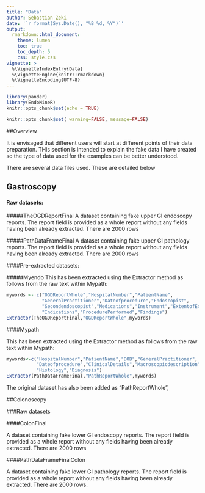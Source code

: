 ```yaml
---
title: "Data"
author: Sebastian Zeki
date: '`r format(Sys.Date(), "%B %d, %Y")`'
output:
  rmarkdown::html_document:
    theme: lumen
    toc: true
    toc_depth: 5
    css: style.css
vignette: >
  %\VignetteIndexEntry{Data}
  %\VignetteEngine{knitr::rmarkdown}
  %\VignetteEncoding{UTF-8}
---
```

```r
library(pander)
library(EndoMineR)
knitr::opts_chunk$set(echo = TRUE)
```

```r
knitr::opts_chunk$set( warning=FALSE, message=FALSE)
```

##Overview

It is envisaged that different users will start at different points of their data preparation. THis section is intended to explain the fake data I have created so the type of data used for the examples can be better understood.

There are several data files used. These are detailed below

## Gastroscopy

####  Raw datasets:

#####TheOGDReportFinal 
A dataset containing fake upper GI endoscopy reports. The report field is provided as a whole report without any fields having been already extracted. There are 2000 rows

#####PathDataFrameFinal 
A dataset containing fake upper GI pathology reports. The report field is provided as a whole report without any fields having been already extracted. There are 2000 rows

####Pre-extracted datasets:

#####Myendo 
This has been extracted using the Extractor method as follows from the raw text within Mypath:

```r
mywords <- c("OGDReportWhole","HospitalNumber","PatientName",
             "GeneralPractitioner","Dateofprocedure","Endoscopist",
             "Secondendoscopist","Medications","Instrument","ExtentofExam",
             "Indications","ProcedurePerformed","Findings")
Extractor(TheOGDReportFinal,"OGDReportWhole",mywords)
```

####Mypath 

This has been extracted using the Extractor method as follows from the raw text within Mypath:

```r
mywords<-c("HospitalNumber","PatientName","DOB","GeneralPractitioner",
           "Dateofprocedure","ClinicalDetails","Macroscopicdescription",
           "Histology","Diagnosis")
Extractor(PathDataFrameFinal,"PathReportWhole",mywords)
```

The original dataset has also been added as "PathReportWhole",

##Colonoscopy

###Raw datasets

####ColonFinal

A dataset containing fake lower GI endoscopy reports. The report field is provided as a whole report without any fields having been already extracted. There are 2000 rows

####PathDataFrameFinalColon

A dataset containing fake lower GI pathology reports. The report field is provided as a whole report without any fields having been already extracted. There are 2000 rows.
